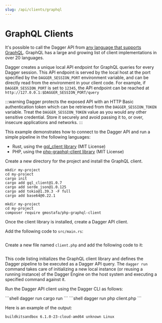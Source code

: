 ```yaml
---
slug: /api/clients/graphql
---
```


# GraphQL Clients

It's possible to call the Dagger API from [any language that supports GraphQL](https://graphql.org/code/). GraphQL has a large and growing list of client implementations in over 20 languages.

Dagger creates a unique local API endpoint for GraphQL queries for every Dagger session. This API endpoint is served by the local host at the port specified by the `DAGGER_SESSION_PORT` environment variable, and can be directly read from the environment in your client code. For example, if `DAGGER_SESSION_PORT` is set to `12345`, the API endpoint can be reached at `http://127.0.0.1:$DAGGER_SESSION_PORT/query`

:::warning
Dagger protects the exposed API with an HTTP Basic authentication token which can be retrieved from the `DAGGER_SESSION_TOKEN` variable. Treat the `DAGGER_SESSION_TOKEN` value as you would any other sensitive credential. Store it securely and avoid passing it to, or over, insecure applications and networks.
:::

This example demonstrates how to connect to the Dagger API and run a simple pipeline in the following languages:

- Rust, using the [gql_client library](https://github.com/arthurkhlghatyan/gql-client-rs) (MIT License)
- PHP, using the [php-graphql-client library](https://github.com/mghoneimy/php-graphql-client) (MIT License)

Create a new directory for the project and install the GraphQL client.

<Tabs>
<TabItem value="Rust">

```shell
mkdir my-project
cd my-project
cargo init
cargo add gql_client@1.0.7
cargo add serde_json@1.0.125
cargo add tokio@1.39.3 -F full
cargo add base64@0.22.1
```

</TabItem>
<TabItem value="PHP">

```shell
mkdir my-project
cd my-project
composer require gmostafa/php-graphql-client
```

</TabItem>
</Tabs>

Once the client library is installed, create a Dagger API client.

<Tabs>
<TabItem value="Rust">

Add the following code to `src/main.rs`:

```rust file=./snippets/clients-graphql/main.rs
```

</TabItem>
<TabItem value="PHP">

Create a new file named `client.php` and add the following code to it:

```php file=./snippets/clients-graphql/client.php
```

</TabItem>
</Tabs>

This code listing initializes the GraphQL client library and defines the Dagger pipeline to be executed as a Dagger API query. The `dagger run` command takes care of initializing a new local instance (or reusing a running instance) of the Dagger Engine on the host system and executing a specified command against it.

Run the Dagger API client using the Dagger CLI as follows:

<Tabs>
<TabItem value="Rust">
```shell
dagger run cargo run
```
</TabItem>
<TabItem value="PHP">
```shell
dagger run php client.php
```
</TabItem>
</Tabs>

Here is an example of the output:

```shell
buildkitsandbox 6.1.0-23-cloud-amd64 unknown Linux
```
